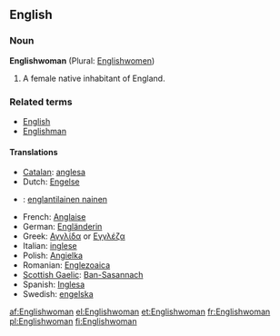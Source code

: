 ==English==

===Noun===
'''Englishwoman''' (Plural: [[Englishwomen]])

# A female native inhabitant of England.

===Related terms===
*[[English]]
*[[Englishman]]

====Translations====
{{rfc-level|Translations at L4+ not in L3 POS section (AutoFormat would have corrected level of Related terms)}}
*[[Catalan]]: [[anglesa]] {{f}}
*Dutch: [[Engelse]] {{f}}
*{{fi}}: [[englantilainen nainen]]
*French: [[Anglaise]] {{f}}
*German: [[Engländerin]] {{f}}
*Greek: [[Αγγλίδα]] or [[Εγγλέζα]] {{f}}
*Italian: [[inglese]] {{f}}
*Polish: [[Angielka]] {{f}}
*Romanian: [[Englezoaica]] {{f}}
*[[Scottish Gaelic]]: [[Ban-Sasannach]] {{f}}
*Spanish: [[Inglesa]] {{f}}
*Swedish: [[engelska]] {{c}}

[[af:Englishwoman]]
[[el:Englishwoman]]
[[et:Englishwoman]]
[[fr:Englishwoman]]
[[pl:Englishwoman]]
[[fi:Englishwoman]]